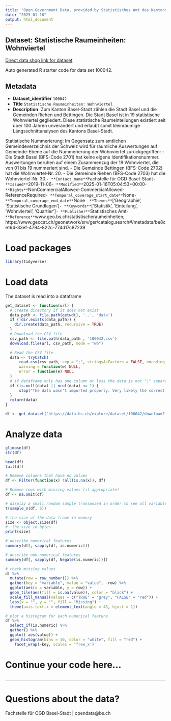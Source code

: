 ```yaml
---
title: "Open Government Data, provided by Statistisches Amt des Kantons Basel-Stadt - Fachstelle OGD"
date: "2025-01-16"
output: html_document
---
```


## Dataset: Statistische Raumeinheiten: Wohnviertel

[Direct data shop link for dataset](https://data.bs.ch/explore/dataset/100042)

Auto generated R starter code for data set 100042.

## Metadata

- **Dataset_identifier** `100042`
- **Title** `Statistische Raumeinheiten: Wohnviertel`
- **Description** `Zum Kanton Basel-Stadt zählen die Stadt Basel und die Gemeinden Riehen und Bettingen. Die Stadt Basel ist in 19 statistische Wohnviertel gegliedert. Diese statistische Raumeinteilungen existiert seit über 100 Jahren unverändert und erlaubt somit kleinräumige Längsschnittanalysen des Kantons Basel-Stadt.

Statistische Nummerierung:
Im Gegensatz zum amtlichen Gemeindeverzeichnis der Schweiz wird für räumliche Auswertungen auf Gemeinde-Ebene auf die Nummerierung der Wohnviertel zurückgegriffen:
- Die Stadt Basel (BFS-Code 2701) hat keine eigene Identifikationsnummer. Auswertungen beruhen auf einem Zusammenzug der 19 Wohnviertel, die von 01 bis 19 nummeriert sind.
- Die Gemeinde Bettingen (BFS-Code 2702) hat die Wohnviertel-Nr. 20.
- Die Gemeinde Riehen (BFS-Code 2703) hat die Wohnviertel-Nr. 30.`
- **Contact_name** `Fachstelle für OGD Basel-Stadt`
- **Issued** `2019-11-06`
- **Modified** `2025-01-16T05:04:53+00:00`
- **Rights** `NonCommercialAllowed-CommercialAllowed-ReferenceRequired`
- **Temporal_coverage_start_date** `None`
- **Temporal_coverage_end_date** `None`
- **Themes** `['Geographie', 'Statistische Grundlagen']`
- **Keywords** `['Statistik', 'Einteilung', 'Wohnviertel', 'Quartier']`
- **Publisher** `Statistisches Amt`
- **Reference** `www.geo.bs.ch/statistischeraumeinheiten; https://www.geocat.ch/geonetwork/srv/ger/catalog.search#/metadata/be8ce164-33ef-4794-822c-774d17c87239`


# Load packages

```r

library(tidyverse)
```

# Load data

The dataset is read into a dataframe

```r
get_dataset <- function(url) {
  # Create directory if it does not exist
  data_path <- file.path(getwd(), '..', 'data')
  if (!dir.exists(data_path)) {
    dir.create(data_path, recursive = TRUE)
  }
  # Download the CSV file
  csv_path <- file.path(data_path , '100042.csv')
  download.file(url, csv_path, mode = "wb")

  # Read the CSV file
  data <- tryCatch(
      read.csv(csv_path, sep = ";", stringsAsFactors = FALSE, encoding = "UTF-8"),
      warning = function(w) NULL,
      error = function(e) NULL
  )
  # if dataframe only has one column or less the data is not ";" separated
  if (is.null(data) || ncol(data) <= 1) {
      stop("The data wasn't imported properly. Very likely the correct separator couldn't be found.\nPlease check the dataset manually and adjust the code.")
  }
  return(data)
}
```

```r

df <- get_dataset('https://data.bs.ch/explore/dataset/100042/download?format=csv&timezone=Europe%2FZurich')

```

# Analyze data

```r

glimpse(df)
str(df)

head(df)
tail(df)

```

```r
# Remove columns that have no values
df <- Filter(function(x) !all(is.na(x)), df)

# Remove rows with missing values (if appropriate)
df <- na.omit(df)
```

```r
# display a small random sample transposed in order to see all variables
t(sample_n(df, 5))
```

```r
# the size of the data frame in memory
size <- object.size(df)
#  the size in bytes
print(size)
```

```r
# describe numerical features
summary(df[, sapply(df, is.numeric)])
```

```r
# describe non-numerical features
summary(df[, sapply(df, Negate(is.numeric))])
```

```r
# check missing values
df %>%
  mutate(row = row_number()) %>%
  gather(key = "variable", value = "value", -row) %>%
  ggplot(aes(x = variable, y = row)) +
  geom_tile(aes(fill = is.na(value)), color = "black") +
  scale_fill_manual(values = c("TRUE" = "grey", "FALSE" = "red")) +
  labs(x = "", y = "", fill = "Missing") +
  theme(axis.text.x = element_text(angle = 45, hjust = 1))
```

```r
# plot a histogram for each numerical feature
df %>%
  select_if(is.numeric) %>%
  gather() %>%
  ggplot( aes(value)) +
  geom_histogram(bins = 10, color = "white", fill = "red") +
    facet_wrap(~key, scales = 'free_x')
```

# Continue your code here...

```r

```
------------------------------------------------------------------------

# Questions about the data?

Fachstelle für OGD Basel-Stadt | opendata@bs.ch
